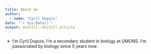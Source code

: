 ```yaml
---
title: About me
author:
  - name: "Cyril Dupuis" 
date: "`r Sys.Date()`"
output: distill::distill_article
---
```


- I'm Cyril Dupuis. I'm a secondary student in biology at UMONS. I'm passionated by biology since 5 years now.
